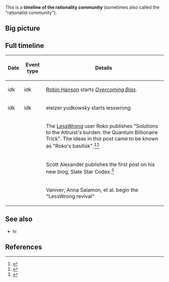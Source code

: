 This is a '''timeline of the rationality community''' (sometimes also called the "rationalist community").

==Big picture==

==Full timeline==

{| class="sortable wikitable"
! Date !! Event type !! Details
|-
| idk || idk || [[Robin Hanson]] starts ''[[Overcoming Bias]]''.
|-
| idk || idk || eleizer yudkowsky starts lesswrong
|-
| {{Dts|2010|7|23}} || || The [[LessWrong]] user Roko publishes "Solutions to the Altruist's burden: the Quantum Billionaire Trick". The ideas in this post came to be known as "Roko's basilisk".<ref>{{cite web |url=http://rationalwiki.org/wiki/Roko's_basilisk/Original_post |title=Roko's basilisk/Original post |publisher=[[RationalWiki]] |accessdate=February 26, 2017}}</ref><ref>{{cite web |url=https://wiki.lesswrong.com/wiki/Roko's_basilisk |title=Roko's basilisk - Lesswrongwiki |publisher=[[LessWrong]] |accessdate=February 26, 2017}}</ref>
|-
| {{Dts|2013|2|13}} || || Scott Alexander publishes the first post on his new blog, Slate Star Codex.<ref>{{cite web |url=https://slatestarcodex.com/2013/02/13/youre-probably-wondering-why-ive-called-you-here-today/ |title=You’re probably wondering why I’ve called you here today |date=September 29, 2014 |publisher=Slate Star Codex |accessdate=February 26, 2017}}</ref>
|-
| {{Dts|2016}} || || Vaniver, Anna Salamon, et al. begin the "LessWrong revival"
|}

==See also==

* hi

==References==

{{Reflist|30em}}

{{LessWrong}}
